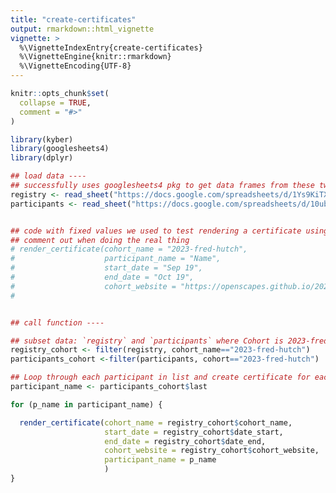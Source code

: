 ```yaml
---
title: "create-certificates"
output: rmarkdown::html_vignette
vignette: >
  %\VignetteIndexEntry{create-certificates}
  %\VignetteEngine{knitr::rmarkdown}
  %\VignetteEncoding{UTF-8}
---
```


```r
knitr::opts_chunk$set(
  collapse = TRUE,
  comment = "#>"
)
```

```r
library(kyber)
library(googlesheets4)
library(dplyr)
```

```r

## load data ----
## successfully uses googlesheets4 pkg to get data frames from these two sheets
registry <- read_sheet("https://docs.google.com/spreadsheets/d/1Ys9KiTXXmZ_laBoCV2QWEm7AcnGSVQaXvm2xpi4XTSc")
participants <- read_sheet("https://docs.google.com/spreadsheets/d/10ub0NKrPa1phUa_X-Jxg8KYH57WGLaZzBN-vQT4e10o")


## code with fixed values we used to test rendering a certificate using participant_name_first and participant_name_last
## comment out when doing the real thing
# render_certificate(cohort_name = "2023-fred-hutch",
#                    participant_name = "Name",
#                    start_date = "Sep 19",
#                    end_date = "Oct 19",
#                    cohort_website = "https://openscapes.github.io/2023-fred-hutch/")
# 


## call function ----

## subset data: `registry` and `participants` where Cohort is 2023-fred-hutch
registry_cohort <- filter(registry, cohort_name=="2023-fred-hutch")
participants_cohort <-filter(participants, cohort=="2023-fred-hutch")

## Loop through each participant in list and create certificate for each
participant_name <- participants_cohort$last

for (p_name in participant_name) {

  render_certificate(cohort_name = registry_cohort$cohort_name,
                     start_date = registry_cohort$date_start,
                     end_date = registry_cohort$date_end,
                     cohort_website = registry_cohort$cohort_website,
                     participant_name = p_name
                     )
}

```
